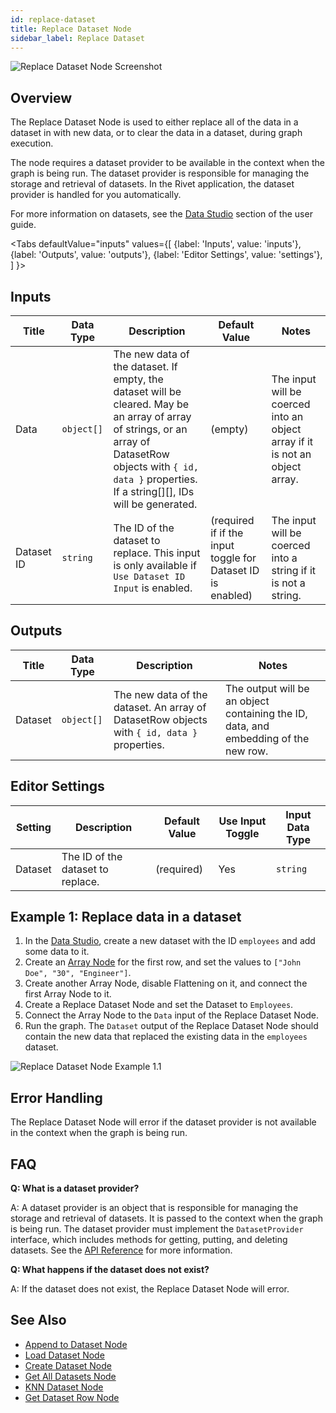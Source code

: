 ```yaml
---
id: replace-dataset
title: Replace Dataset Node
sidebar_label: Replace Dataset
---
```



![Replace Dataset Node Screenshot](./assets/replace-dataset-node.png)

## Overview

The Replace Dataset Node is used to either replace all of the data in a dataset in with new data, or to clear the data in a dataset, during graph execution.

The node requires a dataset provider to be available in the context when the graph is being run. The dataset provider is responsible for managing the storage and retrieval of datasets. In the Rivet application, the dataset provider is handled for you automatically.

For more information on datasets, see the [Data Studio](../user-guide/features/data-studio.md) section of the user guide.

<Tabs
  defaultValue="inputs"
  values={[
    {label: 'Inputs', value: 'inputs'},
    {label: 'Outputs', value: 'outputs'},
    {label: 'Editor Settings', value: 'settings'},
  ]
}>

<TabItem value="inputs">

## Inputs

| Title      | Data Type  | Description                                                                                                                                                                                                      | Default Value                                               | Notes                                                                        |
| ---------- | ---------- | ---------------------------------------------------------------------------------------------------------------------------------------------------------------------------------------------------------------- | ----------------------------------------------------------- | ---------------------------------------------------------------------------- |
| Data       | `object[]` | The new data of the dataset. If empty, the dataset will be cleared. May be an array of array of strings, or an array of DatasetRow objects with `{ id, data }` properties. If a string[][], IDs will be generated. | (empty)                                                     | The input will be coerced into an object array if it is not an object array. |
| Dataset ID | `string`   | The ID of the dataset to replace. This input is only available if `Use Dataset ID Input` is enabled.                                                                                                             | (required if if the input toggle for Dataset ID is enabled) | The input will be coerced into a string if it is not a string.               |

</TabItem>

<TabItem value="outputs">

## Outputs

| Title   | Data Type  | Description                                                                               | Notes                                                                               |
| ------- | ---------- | ----------------------------------------------------------------------------------------- | ----------------------------------------------------------------------------------- |
| Dataset | `object[]` | The new data of the dataset. An array of DatasetRow objects with `{ id, data }` properties. | The output will be an object containing the ID, data, and embedding of the new row. |

</TabItem>

<TabItem value="settings">

## Editor Settings

| Setting | Description                       | Default Value | Use Input Toggle | Input Data Type |
| ------- | --------------------------------- | ------------- | ---------------- | --------------- |
| Dataset | The ID of the dataset to replace. | (required)    | Yes              | `string`        |

</TabItem>

</Tabs>

## Example 1: Replace data in a dataset

1. In the [Data Studio](../user-guide/features/data-studio.md), create a new dataset with the ID `employees` and add some data to it.
2. Create an [Array Node](./array.mdx) for the first row, and set the values to `["John Doe", "30", "Engineer"]`.
3. Create another Array Node, disable Flattening on it, and connect the first Array Node to it.
4. Create a Replace Dataset Node and set the Dataset to `Employees`.
5. Connect the Array Node to the `Data` input of the Replace Dataset Node.
6. Run the graph. The `Dataset` output of the Replace Dataset Node should contain the new data that replaced the existing data in the `employees` dataset.

![Replace Dataset Node Example 1.1](./assets/replace-dataset-node-example-01.png)

## Error Handling

The Replace Dataset Node will error if the dataset provider is not available in the context when the graph is being run.

## FAQ

**Q: What is a dataset provider?**

A: A dataset provider is an object that is responsible for managing the storage and retrieval of datasets. It is passed to the context when the graph is being run. The dataset provider must implement the `DatasetProvider` interface, which includes methods for getting, putting, and deleting datasets. See the [API Reference](../api-reference.md) for more information.

**Q: What happens if the dataset does not exist?**

A: If the dataset does not exist, the Replace Dataset Node will error.

## See Also

- [Append to Dataset Node](./append-to-dataset.mdx)
- [Load Dataset Node](./load-dataset.mdx)
- [Create Dataset Node](./create-dataset.mdx)
- [Get All Datasets Node](./get-all-datasets.mdx)
- [KNN Dataset Node](./knn-dataset.mdx)
- [Get Dataset Row Node](./get-dataset-row.mdx)
